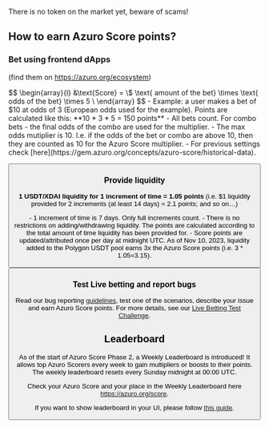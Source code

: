 
<PageHeadline
  title="Azuro Score"
  subTitle="Azuro Score points will be convertible into $AZUR tokens after the $AZUR token is launched"
/>


<Callout type="alert">
  There is no token on the market yet, beware of scams!
</Callout>


## How to earn Azuro Score points?

### Bet using frontend dApps
(find them on https://azuro.org/ecosystem)

<Formula>
$$
\begin{array}{l}
&\text{Score} = \$ \text{ amount of the bet} \times \text{ odds of the bet} \times 5 \
\end{array}
$$
</Formula>

<Callout type="info">
  - Example: a user makes a bet of $10 at odds of 3 (European odds used for the example). Points are calculated like this: **10 * 3 * 5 = 150 points**
  - All bets count. For combo bets - the final odds of the combo are used for the multiplier.
  - The max odds mutiplier is 10. I.e. if the odds of the bet or combo are above 10, then they are counted as 10 for the Azuro Score multiplier.
  - For previous settings check [here](https://gem.azuro.org/concepts/azuro-score/historical-data).
</Callout>

<Button
  className="mt-6"
  title="Go to Frontends"
  toTab="https://azuro.org/ecosystem"
/>


### Provide liquidity

**1 USDT/XDAI liquidity for 1 increment of time = 1.05 points** (i.e. \$1 liquidity provided for 2 increments
(at least 14 days) = 2.1 points; and so on…)

<Callout type="info">
  - 1 increment of time is 7 days. Only full increments count.
  - There is no restrictions on adding/withdrawing liquidity. The points are calculated according to the total amount of time liquidity has been provided for.
  - Score points are updated/attributed once per day at midnight UTC.
</Callout>

<Callout type="info">
  As of Nov 10, 2023, liquidity added to the Polygon USDT pool earns 3x the Azuro Score points (i.e. 3 * 1.05=3.15).
</Callout>

<Button
  className="mt-6"
  title="Go to Liquidity Pools"
  toTab="https://www.azuro.org/liquidity"
/>

### Test Live betting and report bugs

Read our bug reporting [guidelines](/community/live-betting-test-challenge), test one of the scenarios, describe your issue and earn Azuro Score points.
For more details, see our [Live Betting Test Challenge](/community/live-betting-test-challenge).


## Leaderboard

<Callout type="info">
  As of the start of Azuro Score Phase 2, a Weekly Leaderboard is introduced! It allows top Azuro Scorers every week to gain multipliers or boosts to their points. The weekly leaderboard resets every Sunday midnight at 00:00 UTC.
</Callout>

Check your Azuro Score and your place in the Weekly Leaderboard here https://azuro.org/score.

If you want to show leaderboard in your UI, please follow [this guide](/guides/azuro-score).
